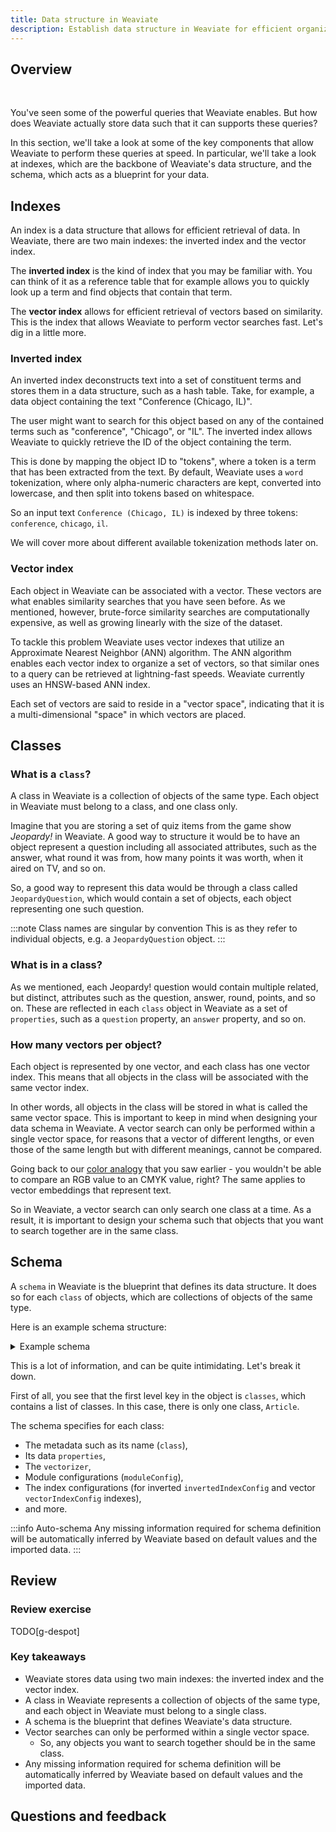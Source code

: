```yaml
---
title: Data structure in Weaviate
description: Establish data structure in Weaviate for efficient organization and search.
---
```


## <i class="fa-solid fa-square-chevron-right"></i> Overview


<ReactPlayer className="react-player" url='https://youtu.be/9AmMDDGWC74' controls='true' />
<br/>

You've seen some of the powerful queries that Weaviate enables. But how does Weaviate actually store data such that it can supports these queries?

In this section, we'll take a look at some of the key components that allow Weaviate to perform these queries at speed. In particular, we'll take a look at indexes, which are the backbone of Weaviate's data structure, and the schema, which acts as a blueprint for your data.

## <i class="fa-solid fa-square-chevron-right"></i> Indexes

An index is a data structure that allows for efficient retrieval of data. In Weaviate, there are two main indexes: the inverted index and the vector index.

The **inverted index** is the kind of index that you may be familiar with. You can think of it as a reference table that for example allows you to quickly look up a term and find objects that contain that term.

The **vector index** allows for efficient retrieval of vectors based on similarity. This is the index that allows Weaviate to perform vector searches fast. Let's dig in a little more.

### <i class="fa-solid fa-chalkboard"></i> Inverted index

An inverted index deconstructs text into a set of constituent terms and stores them in a data structure, such as a hash table. Take, for example, a data object containing the text "Conference (Chicago, IL)".

The user might want to search for this object based on any of the contained terms such as "conference", "Chicago", or "IL". The inverted index allows Weaviate to quickly retrieve the ID of the object containing the term.

This is done by mapping the object ID to "tokens", where a token is a term that has been extracted from the text. By default, Weaviate uses a `word` tokenization, where only alpha-numeric characters are kept, converted into lowercase, and then split into tokens based on whitespace.

So an input text `Conference (Chicago, IL)` is indexed by three tokens: `conference`, `chicago`, `il`.

We will cover more about different available tokenization methods later on.

### <i class="fa-solid fa-chalkboard"></i> Vector index

Each object in Weaviate can be associated with a vector. These vectors are what enables similarity searches that you have seen before. As we mentioned, however, brute-force similarity searches are computationally expensive, as well as growing linearly with the size of the dataset.

To tackle this problem Weaviate uses vector indexes that utilize an Approximate Nearest Neighbor (ANN) algorithm. The ANN algorithm enables each vector index to organize a set of vectors, so that similar ones to a query can be retrieved at lightning-fast speeds. Weaviate currently uses an HNSW-based ANN index.


<HNSWLayersImg/>

Each set of vectors are said to reside in a "vector space", indicating that it is a multi-dimensional "space" in which vectors are placed.

## <i class="fa-solid fa-square-chevron-right"></i> Classes

### <i class="fa-solid fa-chalkboard"></i> What is a `class`?

A class in Weaviate is a collection of objects of the same type. Each object in Weaviate must belong to a class, and one class only.

Imagine that you are storing a set of quiz items from the game show *Jeopardy!* in Weaviate. A good way to structure it would be to have an object represent a question including all associated attributes, such as the answer, what round it was from, how many points it was worth, when it aired on TV, and so on.

So, a good way to represent this data would be through a class called `JeopardyQuestion`, which would contain a set of objects, each object representing one such question.

:::note Class names are singular by convention
This is as they refer to individual objects, e.g. a `JeopardyQuestion` object.
:::

### <i class="fa-solid fa-chalkboard"></i> What is in a class?

As we mentioned, each Jeopardy! question would contain multiple related, but distinct, attributes such as the question, answer, round, points, and so on. These are reflected in each `class` object in Weaviate as a set of `properties`, such as a `question` property, an `answer` property, and so on.

### <i class="fa-solid fa-chalkboard"></i> How many vectors per object?

Each object is represented by one vector, and each class has one vector index. This means that all objects in the class will be associated with the same vector index.

In other words, all objects in the class will be stored in what is called the same vector space. This is important to keep in mind when designing your data schema in Weaviate. A vector search can only be performed within a single vector space, for reasons that a vector of different lengths, or even those of the same length but with different meanings, cannot be compared.

Going back to our [color analogy](../101_hello_weaviate/15_overview_vectors.mdx#how-do-numbers-represent-meaning) that you saw earlier - you wouldn't be able to compare an RGB value to an CMYK value, right? The same applies to vector embeddings that represent text.

So in Weaviate, a vector search can only search one class at a time. As a result, it is important to design your schema such that objects that you want to search together are in the same class.

## <i class="fa-solid fa-square-chevron-right"></i> Schema

A `schema` in Weaviate is the blueprint that defines its data structure. It does so for each `class` of objects, which are collections of objects of the same type.

Here is an example schema structure:

<details>
  <summary>Example schema</summary>

```json
{
  "classes": [
    {
      "class": "Article",
      "invertedIndexConfig": {
        "bm25": {
          "b": 0.75,
          "k1": 1.2
        },
        "cleanupIntervalSeconds": 60,
        "stopwords": {
          "additions": null,
          "preset": "en",
          "removals": null
        }
      },
      "moduleConfig": {
        "text2vec-openai": {
          "model": "ada",
          "modelVersion": "002",
          "type": "text",
          "vectorizeClassName": true
        }
      },
      "properties": [
        {
          "dataType": [
            "text"
          ],
          "moduleConfig": {
            "text2vec-openai": {
              "skip": false,
              "vectorizePropertyName": false
            }
          },
          "name": "title",
          "tokenization": "word"
        },
        {
          "dataType": [
            "text"
          ],
          "moduleConfig": {
            "text2vec-openai": {
              "skip": false,
              "vectorizePropertyName": false
            }
          },
          "name": "body",
          "tokenization": "word"
        }
      ],
      "replicationConfig": {
        "factor": 1
      },
      "shardingConfig": {
        "virtualPerPhysical": 128,
        "desiredCount": 1,
        "actualCount": 1,
        "desiredVirtualCount": 128,
        "actualVirtualCount": 128,
        "key": "_id",
        "strategy": "hash",
        "function": "murmur3"
      },
      "vectorIndexConfig": {
        "skip": false,
        "cleanupIntervalSeconds": 300,
        "maxConnections": 32,
        "efConstruction": 128,
        "ef": -1,
        "dynamicEfMin": 100,
        "dynamicEfMax": 500,
        "dynamicEfFactor": 8,
        "vectorCacheMaxObjects": 1000000000000,
        "flatSearchCutoff": 40000,
        "distance": "cosine",
        "pq": {
          "enabled": false,
          "segments": 0,
          "centroids": 256,
          "encoder": {
            "type": "kmeans",
            "distribution": "log-normal"
          }
        }
      },
      "vectorIndexType": "hnsw",
      "vectorizer": "text2vec-openai"
    }
  ]
}
```

</details>

This is a lot of information, and can be quite intimidating. Let's break it down.

First of all, you see that the first level key in the object is `classes`, which contains a list of classes. In this case, there is only one class, `Article`.

The schema specifies for each class:
- The metadata such as its name (`class`),
- Its data `properties`,
- The `vectorizer`,
- Module configurations (`moduleConfig`),
- The index configurations (for inverted `invertedIndexConfig` and vector `vectorIndexConfig` indexes),
- and more.

:::info Auto-schema
Any missing information required for schema definition will be automatically inferred by Weaviate based on default values and the imported data.
:::

## <i class="fa-solid fa-square-chevron-right"></i> Review

### <i class="fa-solid fa-pen-to-square"></i> Review exercise

TODO[g-despot]

### <i class="fa-solid fa-lightbulb-on"></i> Key takeaways

- Weaviate stores data using two main indexes: the inverted index and the vector index.
- A class in Weaviate represents a collection of objects of the same type, and each object in Weaviate must belong to a single class.
- A schema is the blueprint that defines Weaviate's data structure.
- Vector searches can only be performed within a single vector space.
    - So, any objects you want to search together should be in the same class.
- Any missing information required for schema definition will be automatically inferred by Weaviate based on default values and the imported data.

## Questions and feedback


<DocsFeedback/>

